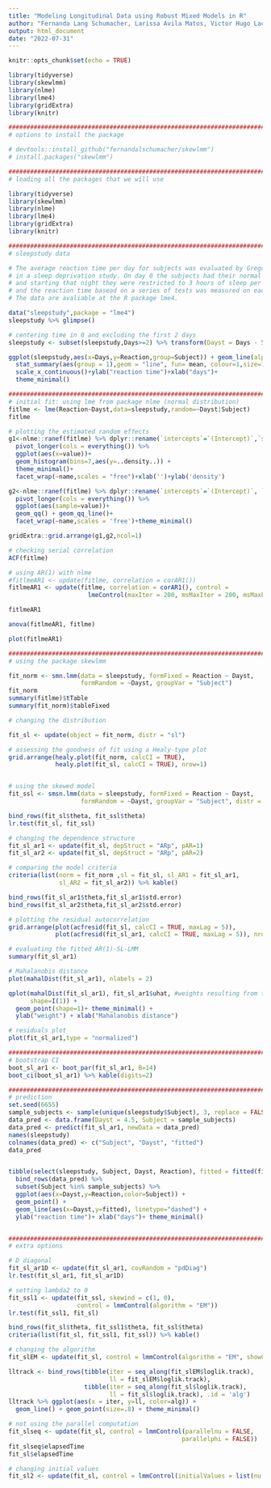 ```yaml
---
title: "Modeling Longitudinal Data using Robust Mixed Models in R"
author: "Fernanda Lang Schumacher, Larissa Avila Matos, Victor Hugo Lachos"
output: html_document
date: "2022-07-31"
---
```


```r
knitr::opts_chunk$set(echo = TRUE)
```

```r
library(tidyverse)
library(skewlmm)
library(nlme)
library(lme4)
library(gridExtra)
library(knitr)
```

```r
############################################################################################
# options to install the package

# devtools::install_github("fernandalschumacher/skewlmm")
# install.packages("skewlmm")

############################################################################################
# loading all the packages that we will use

library(tidyverse)
library(skewlmm)
library(nlme)
library(lme4)
library(gridExtra)
library(knitr)
```



```r
############################################################################################
# sleepstudy data

# The average reaction time per day for subjects was evaluated by Gregory et al. (2003) 
# in a sleep deprivation study. On day 0 the subjects had their normal amount of sleep 
# and starting that night they were restricted to 3 hours of sleep per night for 9 days, 
# and the reaction time basead on a series of tests was measured on each day for each subject. 
# The data are avaliable at the R package lme4.

data("sleepstudy",package = "lme4")
sleepstudy %>% glimpse()

# centering time in 0 and excluding the first 2 days 
sleepstudy <- subset(sleepstudy,Days>=2) %>% transform(Dayst = Days - 5.5)

ggplot(sleepstudy,aes(x=Days,y=Reaction,group=Subject)) + geom_line(alpha=.4) + 
  stat_summary(aes(group = 1),geom = "line", fun= mean, colour=1,size=1) +
  scale_x_continuous()+ylab("reaction time")+xlab("days")+
  theme_minimal()

############################################################################################
# initial fit: using lme from package nlme (normal distribution)
fitlme <- lme(Reaction~Dayst,data=sleepstudy,random=~Dayst|Subject)
fitlme

# plotting the estimated random effects
g1<-nlme::ranef(fitlme) %>% dplyr::rename(`intercepts`=`(Intercept)`,`slopes`=Dayst) %>% 
  pivot_longer(cols = everything()) %>% 
  ggplot(aes(x=value))+ 
  geom_histogram(bins=7,aes(y=..density..)) +
  theme_minimal()+ 
  facet_wrap(~name,scales = "free")+xlab('')+ylab('density') 

g2<-nlme::ranef(fitlme) %>% dplyr::rename(`intercepts`=`(Intercept)`, `slopes`=Dayst) %>% 
  pivot_longer(cols = everything()) %>% 
  ggplot(aes(sample=value))+
  geom_qq() + geom_qq_line()+
  facet_wrap(~name,scales = 'free')+theme_minimal()

gridExtra::grid.arrange(g1,g2,ncol=1)

# checking serial correlation 
ACF(fitlme)

# using AR(1) with nlme
#fitlmeAR1 <- update(fitlme, correlation = corAR1())
fitlmeAR1 <- update(fitlme, correlation = corAR1(), control = 
                      lmeControl(maxIter = 200, msMaxIter = 200, msMaxEval = 100))

fitlmeAR1

anova(fitlmeAR1, fitlme)

plot(fitlmeAR1)

############################################################################################
# using the package skewlmm

fit_norm <- smn.lmm(data = sleepstudy, formFixed = Reaction ~ Dayst,
                    formRandom = ~Dayst, groupVar = "Subject")
fit_norm
summary(fitlme)$tTable
summary(fit_norm)$tableFixed

# changing the distribution

fit_sl <- update(object = fit_norm, distr = "sl")

# assessing the goodness of fit using a Healy-type plot
grid.arrange(healy.plot(fit_norm, calcCI = TRUE),
             healy.plot(fit_sl, calcCI = TRUE), nrow=1)


# using the skewed model
fit_ssl <- smsn.lmm(data = sleepstudy, formFixed = Reaction ~ Dayst,
                    formRandom = ~Dayst, groupVar = "Subject", distr = "ssl")

bind_rows(fit_sl$theta, fit_ssl$theta) 
lr.test(fit_sl, fit_ssl)

# changing the dependence structure 
fit_sl_ar1 <- update(fit_sl, depStruct = "ARp", pAR=1)
fit_sl_ar2 <- update(fit_sl, depStruct = "ARp", pAR=2)

# comparing the model criteria
criteria(list(norm = fit_norm ,sl = fit_sl, sl_AR1 = fit_sl_ar1,
              sl_AR2 = fit_sl_ar2)) %>% kable()

bind_rows(fit_sl_ar1$theta,fit_sl_ar1$std.error)
bind_rows(fit_sl_ar2$theta,fit_sl_ar2$std.error)

# plotting the residual autocorrelation 
grid.arrange(plot(acfresid(fit_sl, calcCI = TRUE, maxLag = 5)),
             plot(acfresid(fit_sl_ar1, calcCI = TRUE, maxLag = 5)), nrow=1)

# evaluating the fitted AR(1)-SL-LMM
summary(fit_sl_ar1)

# Mahalanobis distance
plot(mahalDist(fit_sl_ar1), nlabels = 2)

qplot(mahalDist(fit_sl_ar1), fit_sl_ar1$uhat, #weights resulting from the estimation 
      shape=I(1)) + 
  geom_point(shape=1)+ theme_minimal() +
  ylab("weight") + xlab("Mahalanobis distance")

# residuals plot
plot(fit_sl_ar1,type = "normalized")

############################################################################################
# bootstrap CI
boot_sl_ar1 <- boot_par(fit_sl_ar1, B=14)
boot_ci(boot_sl_ar1) %>% kable(digits=2)

############################################################################################
# prediction
set.seed(6655)
sample_subjects <- sample(unique(sleepstudy$Subject), 3, replace = FALSE)
data_pred <- data.frame(Dayst = 4.5, Subject = sample_subjects)
data_pred <- predict(fit_sl_ar1, newData = data_pred)
names(sleepstudy)
colnames(data_pred) <- c("Subject", "Dayst", "fitted")
data_pred


tibble(select(sleepstudy, Subject, Dayst, Reaction), fitted = fitted(fit_sl_ar1)) %>% 
  bind_rows(data_pred) %>% 
  subset(Subject %in% sample_subjects) %>% 
  ggplot(aes(x=Dayst,y=Reaction,color=Subject)) + 
  geom_point() +
  geom_line(aes(x=Dayst,y=fitted), linetype="dashed") +
  ylab("reaction time")+ xlab("days")+ theme_minimal()


############################################################################################
# extra options

# D diagonal
fit_sl_ar1D <- update(fit_sl_ar1, covRandom = "pdDiag")
lr.test(fit_sl_ar1, fit_sl_ar1D)

# setting lambda2 to 0
fit_ssl1 <- update(fit_ssl, skewind = c(1, 0), 
                   control = lmmControl(algorithm = "EM"))
lr.test(fit_ssl1, fit_sl)

bind_rows(fit_sl$theta, fit_ssl1$theta, fit_ssl$theta)
criteria(list(fit_sl, fit_ssl1, fit_ssl)) %>% kable()

# changing the algorithm
fit_slEM <- update(fit_sl, control = lmmControl(algorithm = "EM", showCriterium = TRUE))

lltrack <- bind_rows(tibble(iter = seq_along(fit_slEM$loglik.track),
                            ll = fit_slEM$loglik.track), 
                     tibble(iter = seq_along(fit_sl$loglik.track), 
                            ll = fit_sl$loglik.track), .id = 'alg')
lltrack %>% ggplot(aes(x = iter, y=ll, color=alg)) + 
  geom_line() + geom_point(size=.8) + theme_minimal()

# not using the parallel computation
fit_slseq <- update(fit_sl, control = lmmControl(parallelnu = FALSE, 
                                                parallelphi = FALSE))
fit_slseq$elapsedTime
fit_sl$elapsedTime

# changing initial values
fit_sl2 <- update(fit_sl, control = lmmControl(initialValues = list(nu = 1)))


```

